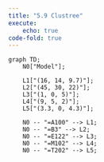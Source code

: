 ```yaml
---
title: "5.9 Clustree"
execute: 
    echo: true
code-fold: true
---
```


```mermaid

graph TD;
    N0["Model"];

    L1["(16, 14, 9.7)"];
    L2["(45, 30, 22)"];
    L3["(1, 0, 5)"];
    L4["(9, 5, 2)"];
    L5["(3.3, 0, 4.3)"];

    N0 -- "=A100" --> L1;
    N0 -- "=B3" --> L2;
    N0 -- "=E122" --> L3;
    N0 -- "=M102" --> L4;
    N0 -- "=T202" --> L5;



```